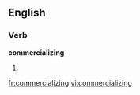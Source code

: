 
==English==

===Verb===
'''commercializing'''

# {{present participle of|[[commercialize]]}}

[[fr:commercializing]]
[[vi:commercializing]]